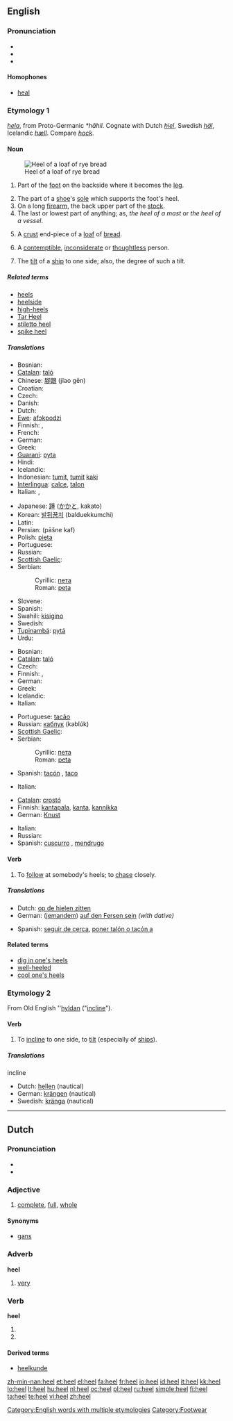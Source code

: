 {{wikipedia|dab=heel (disambiguation)|heel}}
{{wikipedia|Heel|Heel (part of the foot)}}
==English==

===Pronunciation===
* {{IPA|/hiːl/}}
* {{audio|en-us-heel.ogg|Audio (US)}}
* {{rhymes|iːl}}

====Homophones====
* [[heal]]

===Etymology 1===
{{etyl|ang}} ''[[hela#Old English|hela]]'', from Proto-Germanic ''*hāhil''.  Cognate with Dutch ''[[hiel#Dutch|hiel]]'', Swedish ''[[häl]]'', Icelandic ''[[hæll]]''.  Compare ''[[hock]]''.

====Noun====
{{en-noun}}
[[Image:Brot13.jpg|thumb|right|Heel of a loaf of rye bread]]

# {{anatomy}} Part of the [[foot]] on the backside where it becomes the [[leg]].
# The part of a [[shoe]]'s [[sole]] which supports the foot's heel.
# On a long [[firearm]], the back upper part of the [[stock]].
# The last or lowest part of anything; as, ''the heel of a mast'' or ''the heel of a vessel''.
# {{US}} A [[crust]] end-piece of a [[loaf]] of [[bread]].
# A [[contemptible]], [[inconsiderate]] or [[thoughtless]] person.
# {{nautical}} The [[tilt]] of a [[ship]] to one side; also, the degree of such a tilt.

=====Related terms=====
* [[heels]]
* [[heelside]]
* [[high-heels]]
* [[Tar Heel]]
* [[stiletto heel]]
* [[spike heel]]

=====Translations=====
{{trans-top|(anatomy) part of the foot}}
* Bosnian: {{t-|bs|peta|f}}
* [[Catalan]]: [[taló]] {{m}}
* Chinese: [[腳跟]] (jĭao gēn)
* Croatian: {{t-|hr|peta|f}}
* Czech: {{t-|cs|pata|f}}
* Danish: {{t+|da|hæl|c}}
* Dutch: {{t+|nl|hiel|m}}
* [[Ewe]]: [[afɔkpodzi]]
* Finnish: {{t+|fi|kanta}}, {{t+|fi|kantapää}}
* French: {{t+|fr|talon|m}}
* German: {{t+|de|Ferse|f}}
* Greek: {{t+|el|φτέρνα|f|sc=Grek}}
* [[Guarani]]: [[pyta]]
* Hindi: {{t-|hi|एड़ी|sc=Deva|xs=Hindi}}
* Icelandic: {{t-|is|hæll|m}}
* Indonesian: [[tumit]], [[tumit]] [[kaki]]
* [[Interlingua]]: [[calce]], [[talon]]
* Italian: {{t-|it|tallone|m}}, {{t-|it|calcagno|m}}
{{trans-mid}}
* Japanese: [[踵]] ([[かかと]], kakato)
* Korean: [[발뒤꿈치]] (balduekkumchi)
* Latin: {{t-|la|calx|f}}
* Persian: {{fa-Arab|[[پاشنه کف]]}} (pāšne kaf)
* Polish: [[pięta]] {{f}}
* Portuguese: {{t+|pt|calcanhar|m}}
* Russian: {{t+|ru|пятка|f|tr=pjátka|sc=Cyrl}}
* [[Scottish Gaelic]]: {{t|gd|sàil|f}}
* Serbian:
*: Cyrillic: [[пета]] {{f}}
*: Roman: [[peta]] {{f}}
* Slovene: {{t+|sl|peta|f}}
* Spanish: {{t+|es|talón|m}}
* Swahili: [[kisigino]]
* Swedish: {{t+|sv|häl|c}}
* [[Tupinambá]]: [[pytá]]
* Urdu: {{t-|ur|ایڑی|sc=ur-Arab|xs=Urdu}}
{{trans-bottom}}

{{trans-top|part of shoe}}
* Bosnian: {{t-|bs|peta|f}}
* [[Catalan]]: [[taló]] {{m}}
* Czech: {{t-|cs|podpatek|m}}
* Finnish: {{t+|fi|kanta}}, {{t+|fi|korko}}
* German: {{t+|de|Absatz|m}}
* Greek: {{t+|el|τακούνι|n|sc=Grek}}
* Icelandic: {{t-|is|hæll|m}}
* Italian: {{t-|it|tacco|m}}
{{trans-mid}}
* Portuguese: [[tacão]] {{m}}
* Russian: [[каблук]] (kablúk) {{m}}
* [[Scottish Gaelic]]: {{t|gd|sàil|f}}
* Serbian:
*: Cyrillic: [[пета]] {{f}}
*: Roman: [[peta]] {{f}}
* Spanish: [[tacón]] {{m}}, [[taco]] {{m}} {{italbrac|Argentina|Bolivia|Chile|Ecuador|Paraguay|Peru|Uruguay}}
{{trans-bottom}}

{{trans-top|on a long firearm}}
* Italian: {{t-|it|poggiaguancia|m}}
{{trans-mid}}
{{trans-bottom}}

{{trans-top|end-piece of a loaf of bread}}
* [[Catalan]]: [[crostó]] {{m}}
* Finnish: [[kantapala]], [[kanta]], [[kannikka]]
* German: [[Knust]] {{m}}
{{trans-mid}}
* Italian: {{t-|it|cantuccio (di pane)|m}}
* Russian: {{t+|ru|горбушка|f|tr=gorbúška|sc=Cyrl}}
* Spanish: [[cuscurro]] {{m}}, [[mendrugo]] {{m}}
{{trans-bottom}}

====Verb====
{{en-verb}}

# To [[follow]] at somebody's heels; to [[chase]] closely.

=====Translations=====
{{top}}
* Dutch: [[op de hielen zitten]]
* German: ([[jemandem]]) [[auf den Fersen sein]] ''(with dative)''
{{mid}}
* Spanish: [[seguir de cerca]], [[poner talón o tacón a]]
{{bottom}}

====Related terms====
* [[dig in one's heels]]
* [[well-heeled]]
* [[cool one's heels]]

===Etymology 2===
From Old English ''[[hyldan#Old English|hyldan]] ("[[incline]]").

====Verb====
{{en-verb}}

# {{intransitive}} To [[incline]] to one side, to [[tilt]] (especially of [[ship]]s).

=====Translations=====
;incline
* Dutch: [[hellen]] (nautical)
* German: [[krängen]] (nautical)
* Swedish: [[kränga]] (nautical)

[[Category:English words with multiple etymologies]]
[[Category:Footwear]]

----

==Dutch==

===Pronunciation===
* {{audio|Nl-heel.ogg|audio}}
* {{IPA|/he:l/|lang=nl}}

===Adjective===
{{nl-adj|infl=hele|-|-}}

# [[complete]], [[full]], [[whole]]

====Synonyms====
* [[gans]]

===Adverb===
'''heel'''

# [[very]]

===Verb===
'''heel'''

# {{form of|[[first person singular]] [[present tense]]|helen|lang=nl}}
# {{form of|[[imperative]]|helen|lang=nl}}

====Derived terms====
* [[heelkunde]]

[[zh-min-nan:heel]]
[[et:heel]]
[[el:heel]]
[[fa:heel]]
[[fr:heel]]
[[io:heel]]
[[id:heel]]
[[it:heel]]
[[kk:heel]]
[[lo:heel]]
[[lt:heel]]
[[hu:heel]]
[[nl:heel]]
[[oc:heel]]
[[pl:heel]]
[[ru:heel]]
[[simple:heel]]
[[fi:heel]]
[[ta:heel]]
[[te:heel]]
[[vi:heel]]
[[zh:heel]]